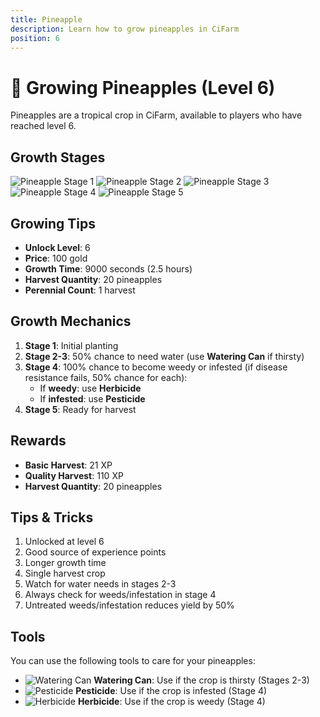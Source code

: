 ```yaml
---
title: Pineapple
description: Learn how to grow pineapples in CiFarm
position: 6
---
```


# 🍍 Growing Pineapples (Level 6)

Pineapples are a tropical crop in CiFarm, available to players who have reached level 6.

## Growth Stages

![Pineapple Stage 1](/crops/pineapple/1.png)
![Pineapple Stage 2](/crops/pineapple/2.png)
![Pineapple Stage 3](/crops/pineapple/3.png)
![Pineapple Stage 4](/crops/pineapple/4.png)
![Pineapple Stage 5](/crops/pineapple/5.png)

## Growing Tips

- **Unlock Level**: 6
- **Price**: 100 gold
- **Growth Time**: 9000 seconds (2.5 hours)
- **Harvest Quantity**: 20 pineapples
- **Perennial Count**: 1 harvest

## Growth Mechanics

1. **Stage 1**: Initial planting
2. **Stage 2-3**: 50% chance to need water (use **Watering Can** if thirsty)
3. **Stage 4**: 100% chance to become weedy or infested (if disease resistance fails, 50% chance for each):
   - If **weedy**: use **Herbicide**
   - If **infested**: use **Pesticide**
4. **Stage 5**: Ready for harvest

## Rewards

- **Basic Harvest**: 21 XP
- **Quality Harvest**: 110 XP
- **Harvest Quantity**: 20 pineapples

## Tips & Tricks

1. Unlocked at level 6
2. Good source of experience points
3. Longer growth time
4. Single harvest crop
5. Watch for water needs in stages 2-3
6. Always check for weeds/infestation in stage 4
7. Untreated weeds/infestation reduces yield by 50%

## Tools

You can use the following tools to care for your pineapples:

- ![Watering Can](/tools/watering-can.png) **Watering Can**: Use if the crop is thirsty (Stages 2-3)
- ![Pesticide](/tools/pesticide.png) **Pesticide**: Use if the crop is infested (Stage 4)
- ![Herbicide](/tools/herbicide.png) **Herbicide**: Use if the crop is weedy (Stage 4) 